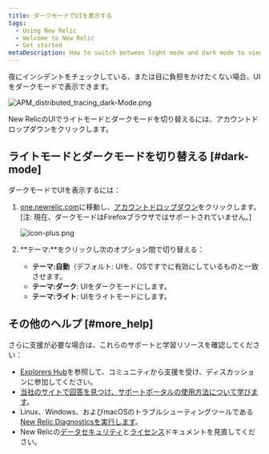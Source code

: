 ```yaml
---
title: ダークモードでUIを表示する
tags:
  - Using New Relic
  - Welcome to New Relic
  - Get started
metaDescription: How to switch between light mode and dark mode to view the New Relic UI.
---
```


夜にインシデントをチェックしている、または目に負担をかけたくない場合、UIをダークモードで表示できます。

![APM_distributed_tracing_dark-Mode.png](https://jajp-newrelic-docs.onelink-translations.com/sites/default/files/thumbnails/image/APM_distributed_tracing_dark-Mode.png "APM_distributed_tracing_dark-Mode.png")

<figcaption>
  New RelicのUIでライトモードとダークモードを切り替えるには、アカウントドロップダウンをクリックします。
</figcaption>

## ライトモードとダークモードを切り替える [#dark-mode]

ダークモードでUIを表示するには：

1. [one.newrelic.com](https://one.newrelic.com)に移動し、[アカウントドロップダウン](/docs/using-new-relic/welcome-new-relic/get-started/glossary#account-dropdown)をクリックします。\[注: 現在、ダークモードはFirefoxブラウザではサポートされていません。]

   ![icon-plus.png](./images/account_dropdown_theme.png "account_dropdown_theme.png")
2. **テーマ:**をクリックし次のオプション間で切り替える：

   * **テーマ:自動**（デフォルト: UIを、OSですでに有効にしているものと一致させます。
   * **テーマ:ダーク**: UIをダークモードにします。
   * **テーマ:ライト**: UIをライトモードにします。

## その他のヘルプ [#more_help]

さらに支援が必要な場合は、これらのサポートと学習リソースを確認してください：

* [Explorers Hub](https://discuss.newrelic.com/)を参照して、コミュニティから支援を受け、ディスカッションに参加してください。
* [当社のサイトで回答を見つけ、サポートポータルの使用方法について学びます](/docs/using-new-relic/welcome-new-relic/get-started/find-help-use-support-portal)。
* Linux、Windows、およびmacOSのトラブルシューティングツールである[New Relic Diagnosticsを実行します](/docs/using-new-relic/cross-product-functions/troubleshooting/new-relic-diagnostics)。
* New Relicの[データセキュリティ](/docs/security)と[ライセンス](/docs/licenses)ドキュメントを見直してください。
